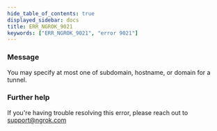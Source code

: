 ```yaml
---
hide_table_of_contents: true
displayed_sidebar: docs
title: ERR_NGROK_9021
keywords: ["ERR_NGROK_9021", "error 9021"]
---
```


### Message

You may specify at most one of subdomain, hostname, or domain for a tunnel.

### Further help

If you're having trouble resolving this error, please reach out to [support@ngrok.com](mailto:support@ngrok.com?subject=Help%20with%20ERR_NGROK_9021)
